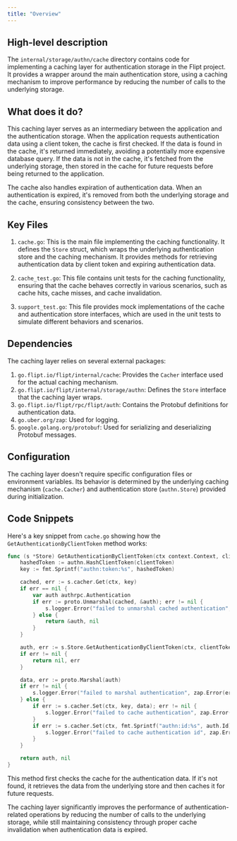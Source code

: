 ```yaml
---
title: "Overview"
---
```


## High-level description
The `internal/storage/authn/cache` directory contains code for implementing a caching layer for authentication storage in the Flipt project. It provides a wrapper around the main authentication store, using a caching mechanism to improve performance by reducing the number of calls to the underlying storage.

## What does it do?
This caching layer serves as an intermediary between the application and the authentication storage. When the application requests authentication data using a client token, the cache is first checked. If the data is found in the cache, it's returned immediately, avoiding a potentially more expensive database query. If the data is not in the cache, it's fetched from the underlying storage, then stored in the cache for future requests before being returned to the application.

The cache also handles expiration of authentication data. When an authentication is expired, it's removed from both the underlying storage and the cache, ensuring consistency between the two.

## Key Files

1. `cache.go`: This is the main file implementing the caching functionality. It defines the `Store` struct, which wraps the underlying authentication store and the caching mechanism. It provides methods for retrieving authentication data by client token and expiring authentication data.

2. `cache_test.go`: This file contains unit tests for the caching functionality, ensuring that the cache behaves correctly in various scenarios, such as cache hits, cache misses, and cache invalidation.

3. `support_test.go`: This file provides mock implementations of the cache and authentication store interfaces, which are used in the unit tests to simulate different behaviors and scenarios.

## Dependencies
The caching layer relies on several external packages:

1. `go.flipt.io/flipt/internal/cache`: Provides the `Cacher` interface used for the actual caching mechanism.
2. `go.flipt.io/flipt/internal/storage/authn`: Defines the `Store` interface that the caching layer wraps.
3. `go.flipt.io/flipt/rpc/flipt/auth`: Contains the Protobuf definitions for authentication data.
4. `go.uber.org/zap`: Used for logging.
5. `google.golang.org/protobuf`: Used for serializing and deserializing Protobuf messages.

## Configuration
The caching layer doesn't require specific configuration files or environment variables. Its behavior is determined by the underlying caching mechanism (`cache.Cacher`) and authentication store (`authn.Store`) provided during initialization.

## Code Snippets

Here's a key snippet from `cache.go` showing how the `GetAuthenticationByClientToken` method works:

```go
func (s *Store) GetAuthenticationByClientToken(ctx context.Context, clientToken string) (*authrpc.Authentication, error) {
    hashedToken := authn.HashClientToken(clientToken)
    key := fmt.Sprintf("authn:token:%s", hashedToken)

    cached, err := s.cacher.Get(ctx, key)
    if err == nil {
        var auth authrpc.Authentication
        if err := proto.Unmarshal(cached, &auth); err != nil {
            s.logger.Error("failed to unmarshal cached authentication", zap.Error(err))
        } else {
            return &auth, nil
        }
    }

    auth, err := s.Store.GetAuthenticationByClientToken(ctx, clientToken)
    if err != nil {
        return nil, err
    }

    data, err := proto.Marshal(auth)
    if err != nil {
        s.logger.Error("failed to marshal authentication", zap.Error(err))
    } else {
        if err := s.cacher.Set(ctx, key, data); err != nil {
            s.logger.Error("failed to cache authentication", zap.Error(err))
        }
        if err := s.cacher.Set(ctx, fmt.Sprintf("authn:id:%s", auth.Id), []byte(hashedToken)); err != nil {
            s.logger.Error("failed to cache authentication id", zap.Error(err))
        }
    }

    return auth, nil
}
```

This method first checks the cache for the authentication data. If it's not found, it retrieves the data from the underlying store and then caches it for future requests.

The caching layer significantly improves the performance of authentication-related operations by reducing the number of calls to the underlying storage, while still maintaining consistency through proper cache invalidation when authentication data is expired.